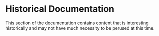
# Historical Documentation

This section of the documentation contains content that is interesting historically and may not have much necessity to be perused at this time.

<TocForIndex />